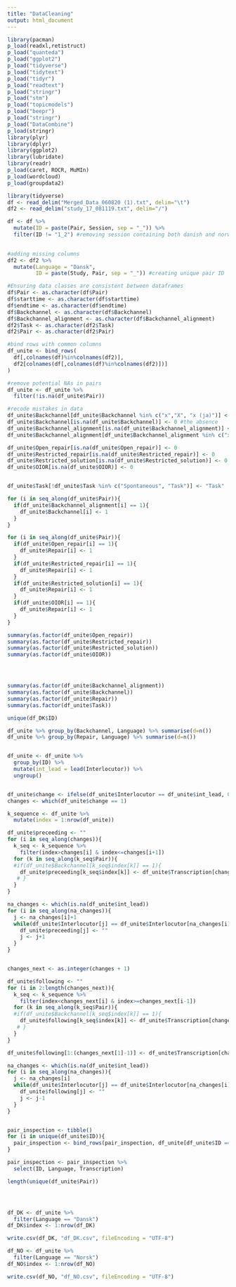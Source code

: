 ```yaml
---
title: "DataCleaning"
output: html_document
---
```

```r

library(pacman)
p_load(readxl,retistruct)
p_load("quanteda")
p_load("ggplot2")
p_load("tidyverse")
p_load("tidytext")
p_load("tidyr")
p_load("readtext")
p_load("stringr")
p_load("stm")
p_load("topicmodels")
p_load("beepr")
p_load("stringr")
p_load("DataCombine")
p_load(stringr)
library(plyr)
library(dplyr)
library(ggplot2)
library(lubridate)
library(readr)
p_load(caret, ROCR, MuMIn)
p_load(wordcloud)
p_load(groupdata2)
```



```r
library(tidyverse)
df <- read_delim("Merged_Data_060820 (1).txt", delim="\t")
df2 <- read_delim("study_17_081119.txt", delim="/")

df <- df %>% 
  mutate(ID = paste(Pair, Session, sep = "_")) %>%  
  filter(ID != "1_2") #removing session containing both danish and norwegian, as well as containing far more utterances than other sessions

  
#adding missing columns
df2 <- df2 %>% 
  mutate(Language = "Dansk",
         ID = paste(Study, Pair, sep = "_")) #creating unique pair ID

#Ensuring data classes are consistent between dataframes
df$Pair <- as.character(df$Pair)
df$starttime <- as.character(df$starttime)
df$endtime <- as.character(df$endtime)
df$Backchannel <- as.character(df$Backchannel)
df$Backchannel_alignment <- as.character(df$Backchannel_alignment)
df2$Task <- as.character(df2$Task)
df2$Pair <- as.character(df2$Pair)

#bind rows with common columns
df_unite <- bind_rows(
  df[,colnames(df)%in%colnames(df2)],
  df2[colnames(df[,colnames(df)%in%colnames(df2)])]
)

#remove potential NAs in pairs
df_unite <- df_unite %>% 
  filter(!is.na(df_unite$Pair))

#recode mistakes in data
df_unite$Backchannel[df_unite$Backchannel %in% c("x","X", "x (ja)")] <- 1 #x was not to be used in coding scheme 
df_unite$Backchannel[is.na(df_unite$Backchannel)] <- 0 #the absence 
df_unite$Backchannel_alignment[is.na(df_unite$Backchannel_alignment)] <- 0
df_unite$Backchannel_alignment[df_unite$Backchannel_alignment %in% c("x","X")] <- 1

df_unite$Open_repair[is.na(df_unite$Open_repair)] <- 0
df_unite$Restricted_repair[is.na(df_unite$Restricted_repair)] <- 0
df_unite$Restricted_solution[is.na(df_unite$Restricted_solution)] <- 0
df_unite$OIOR[is.na(df_unite$OIOR)] <- 0


df_unite$Task[!df_unite$Task %in% c("Spontaneous", "Task")] <- "Task"

for (i in seq_along(df_unite$Pair)){
  if(df_unite$Backchannel_alignment[i] == 1){
    df_unite$Backchannel[i] <- 1
  }
}

for (i in seq_along(df_unite$Pair)){
  if(df_unite$Open_repair[i] == 1){
    df_unite$Repair[i] <- 1
  }
  if(df_unite$Restricted_repair[i] == 1){
    df_unite$Repair[i] <- 1
  }
  if(df_unite$Restricted_solution[i] == 1){
    df_unite$Repair[i] <- 1
  }
  if(df_unite$OIOR[i] == 1){
    df_unite$Repair[i] <- 1
  }
}

summary(as.factor(df_unite$Open_repair))
summary(as.factor(df_unite$Restricted_repair))
summary(as.factor(df_unite$Restricted_solution))
summary(as.factor(df_unite$OIOR))




summary(as.factor(df_unite$Backchannel_alignment))
summary(as.factor(df_unite$Backchannel))
summary(as.factor(df_unite$Repair))
summary(as.factor(df_unite$Task))

unique(df_DK$ID)

df_unite %>% group_by(Backchannel, Language) %>% summarise(d=n())
df_unite %>% group_by(Repair, Language) %>% summarise(d=n())


df_unite <- df_unite %>% 
  group_by(ID) %>% 
  mutate(int_lead = lead(Interlocutor)) %>% 
  ungroup()


df_unite$change <- ifelse(df_unite$Interlocutor == df_unite$int_lead, 0, 1)
changes <- which(df_unite$change == 1)

k_sequence <- df_unite %>% 
  mutate(index = 1:nrow(df_unite))

df_unite$preceeding <- ""
for (i in seq_along(changes)){
  k_seq <- k_sequence %>% 
    filter(index>changes[i] & index<=changes[i+1])
  for (k in seq_along(k_seq$Pair)){
  #if(df_unite$Backchannel[k_seq$index[k]] == 1){
    df_unite$preceeding[k_seq$index[k]] <- df_unite$Transcription[changes[i]]
   # }
  }
}

na_changes <- which(is.na(df_unite$int_lead))
for (i in seq_along(na_changes)){
  j <- na_changes[i]+1
  while(df_unite$Interlocutor[j] == df_unite$Interlocutor[na_changes[i]+1]){
    df_unite$preceeding[j] <- ""
    j <- j+1
  }
}


changes_next <- as.integer(changes + 1)

df_unite$following <- ""
for (i in 2:length(changes_next)){
  k_seq <- k_sequence %>% 
    filter(index<changes_next[i] & index>=changes_next[i-1])
  for (k in seq_along(k_seq$Pair)){
  #if(df_unite$Backchannel[k_seq$index[k]] == 1){
    df_unite$following[k_seq$index[k]] <- df_unite$Transcription[changes_next[i]]
   # }
  }
}

df_unite$following[1:(changes_next[1]-1)] <- df_unite$Transcription[changes_next[1]]

na_changes <- which(is.na(df_unite$int_lead))
for (i in seq_along(na_changes)){
  j <- na_changes[i]
  while(df_unite$Interlocutor[j] == df_unite$Interlocutor[na_changes[i]]){
    df_unite$following[j] <- ""
    j <- j-1
  }
}


pair_inspection <- tibble()
for (i in unique(df_unite$ID)){
  pair_inspection <- bind_rows(pair_inspection, df_unite[df_unite$ID == i,][1:10,])
}

pair_inspection <- pair_inspection %>% 
  select(ID, Language, Transcription)

length(unique(df_unite$Pair))




df_DK <- df_unite %>% 
  filter(Language == "Dansk")
df_DK$index <- 1:nrow(df_DK)

write.csv(df_DK, "df_DK.csv", fileEncoding = "UTF-8")

df_NO <- df_unite %>% 
  filter(Language == "Norsk")
df_NO$index <- 1:nrow(df_NO)

write.csv(df_NO, "df_NO.csv", fileEncoding = "UTF-8")

````

